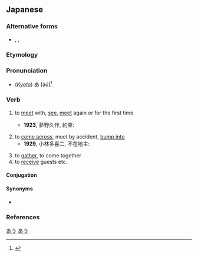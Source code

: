 ==Japanese==
{{ja-kanjitab|あ|sort=あう|yomi=kun}}

===Alternative forms===
* {{ja-l|逢う}}, {{ja-l|遭う}}, {{ja-l|遇う}}

===Etymology===
{{rfe|lang=ja}}

===Pronunciation===
{{ja-pron|あう|yomi=k|acc=1|a=Ja-au-meet(see) or fit.ogg}}
* (''[[w:Kansai dialect|Kyoto]]'') あ{{overline|う}} [àú]<ref>{{R:Keihankei}}</ref>

===Verb===
{{ja-verb|kyu=會う|あう|hhira=あふ|type=1|tr=intrans}}

# to [[meet]] with, [[see]], [[meet]] again or for the first time
#: {{ja-usex-inline|'''会いたい'''|'''あいたい'''|I miss you|lit=I want to '''meet up''' [with you again]}}
#: {{ja-usex-inline|'''会いたかった'''んだ|'''あいたかった''' ん だ|I wanted to '''see''' [you again]; I'd missed you}}
#: {{ja-usex|[[友達]]に'''会えなくなる'''|ともだち に '''あえなくなる'''|to '''become unable to meet with''' one's friends}}
#* '''1923''', 夢野久作, 約束:
#*: {{ja-usex|「ある人が橋の下で友達に'''会う'''約束をして待っていた。|「ある ひと が はし の した で ともだち に '''あう''' やくそく を して まって いた。|This person had arranged to meet their friend under a bridge and was waiting for them there.}}
# to [[come across]], meet by accident, [[bump into]]
#* '''1929''', 小林多喜二, 不在地主:
#*: {{ja-usex|「誰とも道で'''会わねば'''ええな。|「だれ と も みち で '''あわねば''' ええ な。|Let's hope you don't bump into anyone on the road.}}
# to [[gather]], to come together
# to [[receive]] guests etc.

====Conjugation====
{{ja-go-u|あ}}
{{ja-conj-bungo|あ|4-p}}

====Synonyms====
* {{sense|come across}} {{ja-r|出会う|であう}}

{{attention|ja|is there a difference between と会う and に会う? could make a usage note [02:49, 30 July 2018 (UTC)]}}

===References===
<references />

[[Category:Japanese basic words|あう]]
[[Category:ja:JLPT-5|あう]]